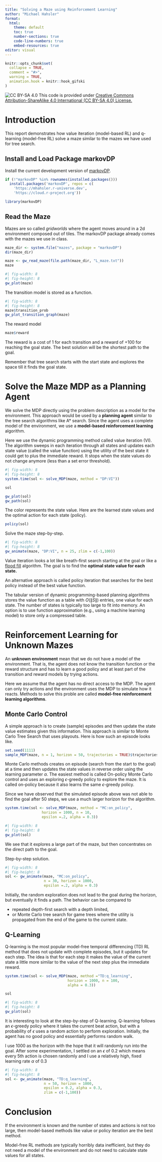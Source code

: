 ```yaml
---
title: "Solving a Maze using Reinforcement Learning"
author: "Michael Hahsler"
format: 
  html: 
    theme: default
    toc: true
    number-sections: true
    code-line-numbers: true
    embed-resources: true
editor: visual
---
```


```r
knitr::opts_chunk$set(
  collapse = TRUE,
  comment = "#>",
  warning = TRUE,
  animation.hook = knitr::hook_gifski
)
```

![CC BY-SA 4.0](https://licensebuttons.net/l/by-sa/3.0/88x31.png) This code is provided under [Creative Commons Attribution-ShareAlike 4.0 International (CC BY-SA 4.0) License.](https://creativecommons.org/licenses/by-sa/4.0/)

# Introduction

This report demonstrates how value iteration (model-based RL) and q-learning (model-free RL) solve a maze similar to the mazes we have used for tree search.

## Install and Load Package markovDP

Install the current development version of [markovDP](https://mhahsler.r-universe.dev/markovDP).

```r
if (!"markovDP" %in% rownames(installed.packages())) 
  install.packages('markovDP', repos = c(
    'https://mhahsler.r-universe.dev', 
    'https://cloud.r-project.org'))

library(markovDP)
```

## Read the Maze

Mazes are so called *gridworlds* where the agent moves around in a 2d environment composed out of tiles. The markovDP package already comes with the mazes we use in class.

```r
maze_dir <- system.file("mazes", package = "markovDP")
dir(maze_dir)

maze <- gw_read_maze(file.path(maze_dir, "L_maze.txt"))
maze
```

```r
#| fig-width: 8
#| fig-height: 8
gw_plot(maze)
```

The transition model is stored as a function.

```r
#| fig-width: 8
#| fig-height: 8
maze$transition_prob
gw_plot_transition_graph(maze)
```

The reward model

```r
maze$reward
```

The reward is a cost of 1 for each transition and a reward of +100 for reaching the goal state. The best solution will be the shortest path to the goal.

Remember that tree search starts with the start state and explores the space till it finds the goal state.

# Solve the Maze MDP as a Planning Agent

We solve the MDP directly using the problem description as a model for the environment. This approach would be used by a **planning agent** similar to the tree search algorithms like A\* search. Since the agent uses a complete model of the environment, we use a **model-based reinforcement learning** algorithm.

Here we use the dynamic programming method called value iteration (VI). The algorithm sweeps in each iteration through all states and updates each state value (called the value function) using the utility of the best state it could get to plus the immediate reward. It stops when the state values do not change anymore (less than a set error threshold).

```r
#| fig-width: 8
#| fig-height: 8
system.time(sol <- solve_MDP(maze, method = "DP:VI"))

sol

gw_plot(sol)
gw_path(sol)
```

The color represents the state value. Here are the learned state values and the optimal action for each state (policy).

```r
policy(sol)
```

Solve the maze step-by-step.

```r
#| fig-width: 8
#| fig-height: 8
gw_animate(maze, "DP:VI", n = 25, zlim = c(-1,100))
```

Value iteration looks a lot like breath-first search starting at the goal or like a [flood fill](https://en.wikipedia.org/wiki/Flood_fill) algorithm. The goal is to find the **optimal state value for each state.**

An alternative approach is called policy iteration that searches for the best policy instead of the best value function.

The tabular version of dynamic programming-based planning algorithms stores the value function as a table with $O(\|S\|)$ entries, one value for each state. The number of states is typically too large to fit into memory. An option is to use function approximation (e.g., using a machine learning model) to store only a compressed table.

# Reinforcement Learning for Unknown Mazes

An **unknown environment** mean that we do not have a model of the environment. That is, the agent does not know the transition function or the reward structure and has to learn a good policy and at least part of the transition and reward models by trying actions.

Here we assume that the agent has no direct access to the MDP. The agent can only try actions and the environment uses the MDP to simulate how it reacts. Methods to solve this proble are called **model-free reinforcement learning algorithms**.

## Monte Carlo Control

A simple approach is to create (sample) episodes and then update the state value estimates given this information. This approach is similar to Monte Carlo Tree Search that uses playouts. Here is how such an episode looks like.

```r
set.seed(1111)
sample_MDP(maze, n = 1, horizon = 50, trajectories = TRUE)$trajectories
```

Monte Carlo methods creates on episode (search from the start to the goal) at a time and then updates the state values in reverse order using the learning parameter $\alpha$. The easiest method is called On-policy Monte Carlo control and uses an exploring $\epsilon$-greedy policy to explore the maze. It is called on-policy because it also learns the same $\epsilon$-greedy policy.

Since we have observed that the simulated episode above was not able to find the goal after 50 steps, we use a much larger horizon for the algorithm.

```r
system.time(sol <- solve_MDP(maze, method = "MC:on_policy", 
                 horizon = 1000, n = 10, 
                 epsilon =.2, alpha = 0.3))
```

```r
#| fig-width: 8
#| fig-height: 8
gw_plot(sol)
```

We see that it explores a large part of the maze, but then concentrates on the direct path to the goal.

Step-by-step solution.

```r
#| fig-width: 8
#| fig-height: 8
sol <- gw_animate(maze, "MC:on_policy", 
                  n = 30, horizon = 1000, 
                  epsilon =.2, alpha = 0.3)
```

Initially, the random exploration does not lead to the goal during the horizon, but eventually it finds a path. The behavior can be compared to

-   repeated depth-first search with a depth limited,
-   or Monte Carlo tree search for game trees where the utility is propagated from the end of the game to the current state.

## Q-Learning

Q-learning is the most popular model-free temporal differencing (TD) RL method that does not update with complete episodes, but it updates for each step. The idea is that for each step it makes the value of the current state a little more similar to the value of the next step plus the immediate reward.

```r
system.time(sol <- solve_MDP(maze, method ="TD:q_learning", 
                             horizon = 1000, n = 100, 
                             alpha = 0.3))

sol
```

```r
#| fig-width: 8
#| fig-height: 8
gw_plot(sol)
```

It is interesting to look at the step-by-step of Q-learning. Q-learning follows an $\epsilon$-greedy policy where it takes the current beat action, but with a probability of $\epsilon$ uses a random action to perform exploration. Initially, the agent has no good policy and essentially performs random walk.

I use 1000 as the horizon with the hope that it will randomly run into the goal. After some experimentation, I settled on an $\epsilon$ of $0.2$ which means every 5th action is chosen randomly and I use a relatively high, fixed learning rate $\alpha$ of $0.3$

```r
#| fig-width: 8
#| fig-height: 8
sol <- gw_animate(maze, "TD:q_learning", 
                  n = 50, horizon = 1000, 
                  epsilon = 0.2, alpha = 0.3, 
                  zlim = c(-1,100))
```

# Conclusion

If the environment is known and the number of states and actions is not too large, then model-based methods like value or policy iteration are the best method.

Model-free RL methods are typically horribly data inefficient, but they do not need a model of the environment and do not need to calculate state values for all states.
